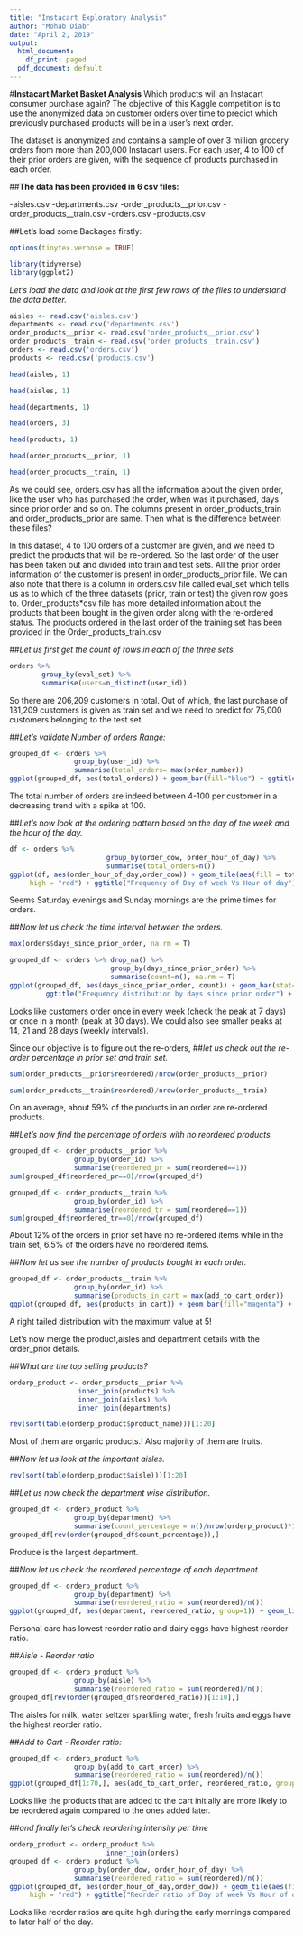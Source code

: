 ---
title: "Instacart Exploratory Analysis"
author: "Mohab Diab"
date: "April 2, 2019"
output:
  html_document:
    df_print: paged
  pdf_document: default
---

#**Instacart Market Basket Analysis**
Which products will an Instacart consumer purchase again?
The objective of this Kaggle competition is to use the anonymized data on customer orders over time to predict which previously purchased products will be in a user's next order.


The dataset is anonymized and contains a sample of over 3 million grocery orders from more than 200,000 Instacart users. For each user, 4 to 100 of their prior orders are given, with the sequence of products purchased in each order.

##**The data has been provided in 6 csv files:**

-aisles.csv
-departments.csv
-order_products__prior.csv
-order_products__train.csv
-orders.csv
-products.csv

##Let's load some Backages firstly:
```{r, include=FALSE}
options(tinytex.verbose = TRUE)
```

```{r}
library(tidyverse)
library(ggplot2)
```
*Let's load the data and look at the first few rows of the files to understand the data better.*

```{r data}
aisles <- read.csv('aisles.csv')
departments <- read.csv('departments.csv')
order_products__prior <- read.csv('order_products__prior.csv')
order_products__train <- read.csv('order_products__train.csv')
orders <- read.csv('orders.csv')
products <- read.csv('products.csv')

```

```{r}
head(aisles, 1)
```

```{r}
head(aisles, 1)

```

```{r}
head(departments, 1)

```

```{r}
head(orders, 3)

```

```{r}
head(products, 1)

```

```{r}
head(order_products__prior, 1)

```

```{r}
head(order_products__train, 1)
```

As we could see, orders.csv has all the information about the given order, like the user who has purchased the order, when was it purchased, days since prior order and so on. The columns present in order_products_train and order_products_prior are same. Then what is the difference between these files?

In this dataset, 4 to 100 orders of a customer are given, and we need to predict the products that will be re-ordered. So the last order of the user has been taken out and divided into train and test sets. All the prior order information of the customer is present in order_products_prior file. We can also note that there is a column in orders.csv file called eval_set which tells us as to which of the three datasets (prior, train or test) the given row goes to. Order_products*csv file has more detailed information about the products that been bought in the given order along with the re-ordered status. The products ordered in the last order of the training set has been provided in the Order_products_train.csv

##*Let us first get the count of rows in each of the three sets.*
```{r }
orders %>%
        group_by(eval_set) %>%
        summarise(users=n_distinct(user_id))
```

So there are 206,209 customers in total. Out of which, the last purchase of 131,209 customers is given as train set and we need to predict for 75,000 customers belonging to the test set.

##*Let's validate Number of orders Range:*
```{r}

grouped_df <- orders %>%
                group_by(user_id) %>%
                summarise(total_orders= max(order_number))
ggplot(grouped_df, aes(total_orders)) + geom_bar(fill="blue") + ggtitle("Frequecy of total orders") + theme(plot.title = element_text(hjust = 0.5))
```
The total number of orders are indeed between 4-100 per customer in a decreasing trend with a spike at 100.

##*Let's now look at the ordering pattern based on the day of the week and the hour of the day.*
```{r}
df <- orders %>%
                        group_by(order_dow, order_hour_of_day) %>%
                        summarise(total_orders=n())
ggplot(df, aes(order_hour_of_day,order_dow)) + geom_tile(aes(fill = total_orders), colour = "black") + scale_fill_gradient(low = "white",
     high = "red") + ggtitle("Frequency of Day of week Vs Hour of day") + theme(plot.title = element_text(hjust = 0.5))
```

Seems Saturday evenings and Sunday mornings are the prime times for orders.


##*Now let us check the time interval between the orders.*

```{r}
max(orders$days_since_prior_order, na.rm = T)
```

```{r}
grouped_df <- orders %>% drop_na() %>% 
                         group_by(days_since_prior_order) %>%
                         summarise(count=n(), na.rm = T)
ggplot(grouped_df, aes(days_since_prior_order, count)) + geom_bar(stat="identity",fill="salmon") +
         ggtitle("Frequency distribution by days since prior order") + theme(plot.title = element_text(hjust = 0.5))
```
Looks like customers order once in every week (check the peak at 7 days) or once in a month (peak at 30 days). We could also see smaller peaks at 14, 21 and 28 days (weekly intervals).

Since our objective is to figure out the re-orders, ##*let us check out the re-order percentage in prior set and train set.*
```{r}
sum(order_products__prior$reordered)/nrow(order_products__prior)
```

```{r}
sum(order_products__train$reordered)/nrow(order_products__train)
```
On an average, about 59% of the products in an order are re-ordered products.

##*Let's now find the percentage of orders with no reordered products.*
```{r}
grouped_df <- order_products__prior %>%
                group_by(order_id) %>%
                summarise(reordered_pr = sum(reordered==1))
sum(grouped_df$reordered_pr==0)/nrow(grouped_df)
```

```{r}
grouped_df <- order_products__train %>%
                group_by(order_id) %>%
                summarise(reordered_tr = sum(reordered==1))
sum(grouped_df$reordered_tr==0)/nrow(grouped_df)

```

About 12% of the orders in prior set have no re-ordered items while in the train set, 6.5% of the orders have no reordered items.

##*Now let us see the number of products bought in each order.*
```{r}
grouped_df <- order_products__train %>%
                group_by(order_id) %>%
                summarise(products_in_cart = max(add_to_cart_order))        
ggplot(grouped_df, aes(products_in_cart)) + geom_bar(fill="magenta") + ggtitle("Frequecy of total products in an order") + theme(plot.title = element_text(hjust = 0.5))

```
A right tailed distribution with the maximum value at 5!

Let's now merge the product,aisles and department details with the order_prior details.

##*What are the top selling products?*
```{r}
orderp_product <- order_products__prior %>%
                 inner_join(products) %>% 
                 inner_join(aisles) %>%
                 inner_join(departments)        

rev(sort(table(orderp_product$product_name)))[1:20]
```
Most of them are organic products.! Also majority of them are fruits.

##*Now let us look at the important aisles.*
```{r}
rev(sort(table(orderp_product$aisle)))[1:20]


```
##*Let us now check the department wise distribution.*


```{r}
grouped_df <- orderp_product %>%
                group_by(department) %>%
                summarise(count_percentage = n()/nrow(orderp_product)*100)
grouped_df[rev(order(grouped_df$count_percentage)),]
```
Produce is the largest department.

##*Now let us check the reordered percentage of each department.*
```{r}
grouped_df <- orderp_product %>%
                group_by(department) %>%
                summarise(reordered_ratio = sum(reordered)/n())
ggplot(grouped_df, aes(department, reordered_ratio, group=1)) + geom_line(linetype=1, color="goldenrod", size=2)+ geom_point(size=2) + ggtitle("Department wise reorder ratio") + theme(plot.title = element_text(hjust = 0.5)) + theme(axis.text.x = element_text(angle = 90, hjust = 1))
```
Personal care has lowest reorder ratio and dairy eggs have highest reorder ratio.

##*Aisle - Reorder ratio*
```{r}
grouped_df <- orderp_product %>%
                group_by(aisle) %>%
                summarise(reordered_ratio = sum(reordered)/n())
grouped_df[rev(order(grouped_df$reordered_ratio))[1:10],]
```
The aisles for milk, water seltzer sparkling water, fresh fruits and eggs have the highest reorder ratio.

##*Add to Cart - Reorder ratio:*
```{r}
grouped_df <- orderp_product %>%
                group_by(add_to_cart_order) %>%
                summarise(reordered_ratio = sum(reordered)/n())
ggplot(grouped_df[1:70,], aes(add_to_cart_order, reordered_ratio, group=1)) + geom_line(linetype=1, color="mediumorchid", size=2)+ geom_point(size=1) + ggtitle("Add to Cart reorder ratio") + theme(plot.title = element_text(hjust = 0.5)) + theme(axis.text.x = element_text(angle = 90, hjust = 1))
```

Looks like the products that are added to the cart initially are more likely to be reordered again compared to the ones added later.

##*and finally let's check reordering intensity per time*
```{r}
orderp_product <- orderp_product %>%
                        inner_join(orders)
grouped_df <- orderp_product %>%
                group_by(order_dow, order_hour_of_day) %>%
                summarise(reordered_ratio = sum(reordered)/n())
ggplot(grouped_df, aes(order_hour_of_day,order_dow)) + geom_tile(aes(fill = reordered_ratio), colour = "black") + scale_fill_gradient(low = "white",
     high = "red") + ggtitle("Reorder ratio of Day of week Vs Hour of day") + theme(plot.title = element_text(hjust = 0.5))
```
Looks like reorder ratios are quite high during the early mornings compared to later half of the day.
